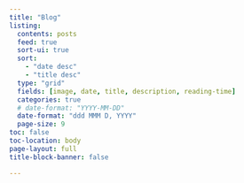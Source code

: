```yaml
---
title: "Blog"
listing:
  contents: posts
  feed: true
  sort-ui: true
  sort: 
    - "date desc"
    - "title desc"
  type: "grid"
  fields: [image, date, title, description, reading-time]
  categories: true
  # date-format: "YYYY-MM-DD"
  date-format: "ddd MMM D, YYYY"
  page-size: 9
toc: false
toc-location: body
page-layout: full
title-block-banner: false

---
```



